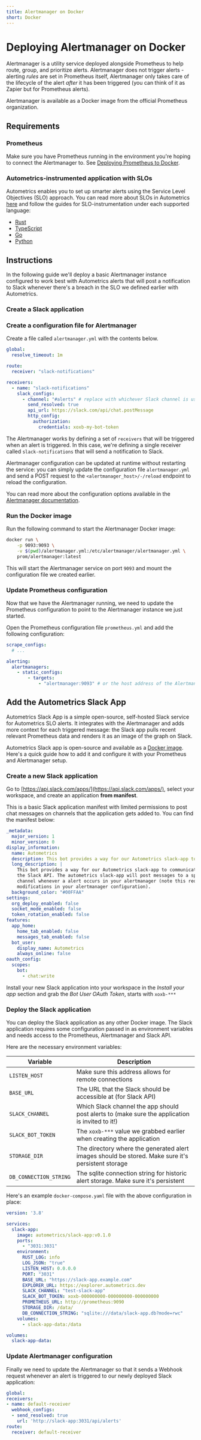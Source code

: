 ```yaml
---
title: Alertmanager on Docker
short: Docker
---
```



# Deploying Alertmanager on Docker 

Alertmanager is a utility service deployed alongside Prometheus to help route, group, and prioritize alerts. Alertmanager does not trigger alerts - alerting *rules* are set in Prometheus itself, Alertmanager only takes care of the lifecycle of the alert *after* it has been triggered (you can think of it as Zapier but for Prometheus alerts).

Alertmanager is available as a Docker image from the official Prometheus organization.

## Requirements

### Prometheus

Make sure you have Prometheus running in the environment you're hoping to connect the Alertmanager to. See [Deploying Prometheus to Docker](deploying-prometheus/docker).

### Autometrics-instrumented application with SLOs

Autometrics enables you to set up smarter alerts using the Service Level Objectives (SLO) approach. You can read more about SLOs in Autometrics [here](/slo) and follow the guides for SLO-instrumentation under each supported language:

- [Rust](/rust/adding-alerts-and-slos)
- [TypeScript](/typescript/adding-alerts-and-slos)
- [Go](/go/adding-alerts-and-slos)
- [Python](/python/adding-alerts-and-slos)

## Instructions

In the following guide we'll deploy a basic Alertmanager instance configured to work best with Autometrics alerts that will post a notification to Slack whenever there's a breach in the SLO we defined earlier with Autometrics.

<Steps>

### Create a Slack application

<CreateSlackApplication />

### Create a configuration file for Alertmanager

Create a file called `alertmanager.yml` with the contents below. 

```yaml filename="alertmanager.yml"
global:
  resolve_timeout: 1m

route:
  receiver: "slack-notifications"

receivers:
  - name: "slack-notifications"
    slack_configs:
      - channel: "#alerts" # replace with whichever Slack channel is used
        send_resolved: true
        api_url: https://slack.com/api/chat.postMessage
        http_config:
          authorization:
            credentials: xoxb-my-bot-token
```

The Alertmanager works by defining a set of `receivers` that will be triggered when an alert is triggered. In this case, we're defining a single receiver called `slack-notifications` that will send a notification to Slack.

Alertmanager configuration can be updated at runtime without restarting the service: you can simply update the configuration file `alertmanager.yml` and send a POST request to the `<alertmanager_host>/-/reload` endpoint to reload the configuration.

You can read more about the configuration options available in the [Alertmanager documentation](https://prometheus.io/docs/alerting/latest/configuration/).

### Run the Docker image

Run the following command to start the Alertmanager Docker image:

```bash
docker run \
    -p 9093:9093 \
    -v $(pwd)/alertmanager.yml:/etc/alertmanager/alertmanager.yml \
    prom/alertmanager:latest
```

This will start the Alertmanager service on port `9093` and mount the configuration file we created earlier.

### Update Prometheus configuration

Now that we have the Alertmanager running, we need to update the Prometheus configuration to point to the Alertmanager instance we just started.

Open the Prometheus configuration file `prometheus.yml` and add the following configuration:

```yaml filename="prometheus.yml"
scrape_configs:
  # ...

alerting:
  alertmanagers:
    - static_configs:
        - targets:
            - "alertmanager:9093" # or the host address of the Alertmanager instance
```

</Steps>

## Add the Autometrics Slack App

Autometrics Slack App is a simple open-source, self-hosted Slack service for Autometrics SLO alerts. It integrates with the Alertmanager and adds more context for each triggered message: the Slack app pulls recent relevant Prometheus data and renders it as an image of the graph on Slack.

Autometrics Slack app is open-source and available as a [Docker image](https://hub.docker.com/r/autometrics/slack-app). Here's a quick guide how to add it and configure it with your Prometheus and Alertmanager setup.

<Steps>

### Create a new Slack application

Go to [https://api.slack.com/apps/](https://api.slack.com/apps/), select your workspace, and create an application **from manifest**.

This is a basic Slack application manifest with limited permissions to post chat messages on channels that the application gets added to. You can find the manifest below:

```yaml filename="manifest.yml"
_metadata:
  major_version: 1
  minor_version: 0
display_information:
  name: Autometrics
  description: This bot provides a way for our Autometrics slack-app to communicate with the Slack API.
  long_description: |
    This bot provides a way for our Autometrics slack-app to communicate with
    the Slack API. The autometrics slack-app will post messages to a specified
    channel whenever a alert occurs in your alertmanager (note this requires
    modifications in your alertmanager configuration).
  background_color: "#00FFAA"
settings:
  org_deploy_enabled: false
  socket_mode_enabled: false
  token_rotation_enabled: false
features:
  app_home:
    home_tab_enabled: false
    messages_tab_enabled: false
  bot_user:
    display_name: Autometrics
    always_online: false
oauth_config:
  scopes:
    bot:
      - chat:write
```

Install your new Slack application into your workspace in the *Install your app* section and grab the *Bot User OAuth Token*, starts with `xoxb-***`

### Deploy the Slack application

You can deploy the Slack application as any other Docker image. The Slack application requires some configuration passed in as environment variables and needs access to the Prometheus, Alertmanager and Slack API.

Here are the necessary environment variables:

| Variable | Description |
| -------- | ----------- |
| `LISTEN_HOST` | Make sure this address allows for remote connections |
| `BASE_URL` | The URL that the Slack should be accessible at (for Slack API) |
| `SLACK_CHANNEL` | Which Slack channel the app should post alerts to (make sure the application is invited to it!) |
| `SLACK_BOT_TOKEN` | The `xoxb-***` value we grabbed earlier when creating the application |
| `STORAGE_DIR` | The directory where the generated alert images should be stored. Make sure it's persistent storage |
| `DB_CONNECTION_STRING` | The sqlite connection string for historic alert storage. Make sure it's persistent |

Here's an example `docker-compose.yaml` file with the above configuration in place:

```yaml filename="docker-compose.yaml"
version: '3.8'

services:
  slack-app:
    image: autometrics/slack-app:v0.1.0
    ports:
      - "3031:3031"
    environment:
      RUST_LOG: info
      LOG_JSON: "true"
      LISTEN_HOST: 0.0.0.0
      PORT: "3031"
      BASE_URL: "https://slack-app.example.com"
      EXPLORER_URL: https://explorer.autometrics.dev
      SLACK_CHANNEL: "test-slack-app"
      SLACK_BOT_TOKEN: xoxb-000000000-000000000-000000000
      PROMETHEUS_URL: http://prometheus:9090
      STORAGE_DIR: /data/
      DB_CONNECTION_STRING: "sqlite:///data/slack-app.db?mode=rwc"
    volumes:
      - slack-app-data:/data

volumes:
  slack-app-data:
```

### Update Alertmanager configuration

Finally we need to update the Alertmanager so that it sends a Webhook request whenever an alert is triggered to our newly deployed Slack application:

```yaml filename="alertmanager.yml"
global:
receivers:
- name: default-receiver
  webhook_configs:
  - send_resolved: true
    url: 'http://slack-app:3031/api/alerts'
route:
  receiver: default-receiver
```

</Steps>

